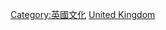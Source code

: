 {{Commons category|Entertainment in the United Kingdom}}

{{DEFAULTSORT:Ent}}
[[Category:英國文化|Category:英國文化]]
[[Category:歐洲各國娛樂|United Kingdom]]